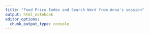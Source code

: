 ```yaml
---
title: "Food Price Index and Search Word from Anna's session"
output: html_notebook
editor_options: 
  chunk_output_type: console
---
```

